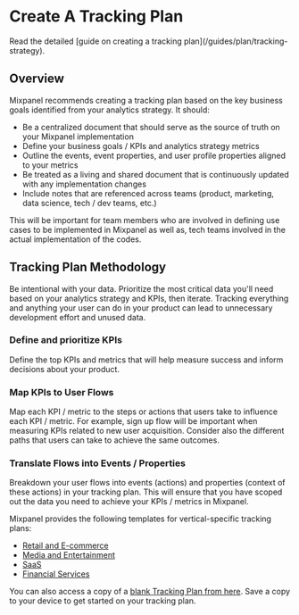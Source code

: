 
# Create A Tracking Plan

<Callout type="info">
  Read the detailed [guide on creating a tracking plan](/guides/plan/tracking-strategy).
</Callout>

## Overview
Mixpanel recommends creating a tracking plan based on the key business goals identified from your analytics strategy. It should: 

- Be a centralized document that should serve as the source of truth on your Mixpanel implementation
- Define your business goals / KPIs and analytics strategy metrics
- Outline the events, event properties, and user profile properties aligned to your metrics
- Be treated as a living and shared document that is continuously updated with any implementation changes
- Include notes that are referenced across teams (product, marketing, data science, tech / dev teams, etc.)

This will be important for team members who are involved in defining use cases to be implemented in Mixpanel as well as, tech teams involved in the actual implementation of the codes.

## Tracking Plan Methodology
Be intentional with your data. Prioritize the most critical data you'll need based on your analytics strategy and KPIs, then iterate. Tracking everything and anything your user can do in your product can lead to unnecessary development effort and unused data.

### Define and prioritize KPIs
Define the top KPIs and metrics that will help measure success and inform decisions about your product.

### Map KPIs to User Flows
Map each KPI / metric to the steps or actions that users take to influence each KPI / metric. For example, sign up flow will be important when measuring KPIs related to new user acquisition. Consider also the different paths that users can take to achieve the same outcomes.

### Translate Flows into Events / Properties
Breakdown your user flows into events (actions) and properties (context of these actions) in your tracking plan. This will ensure that you have scoped out the data you need to achieve your KPIs / metrics in Mixpanel.

Mixpanel provides the following templates for vertical-specific tracking plans:

- [Retail and E-commerce](https://docs.google.com/spreadsheets/d/1Kyys37m_GEL79_1BKKEnU5KxK91NF04kY-L_bFfcfqE/#gid=1641519238)
- [Media and Entertainment](https://docs.google.com/spreadsheets/d/1K9t53kJJjaBG36kCIbZn_qKjXR9Iy306zYZAqDrv_AM/#gid=1641519238)
- [SaaS](https://docs.google.com/spreadsheets/d/1A5wm5MKzRfSOZfUfCAg8YpePiz8Jn3Ar_u8KBo5lD6g/#gid=1641519238)
- [Financial Services](https://docs.google.com/spreadsheets/d/1oGv6vbIFiYbima9IX4ItpBJvuChs-zzh83MRt_dSPgg/#gid=1641519238)

You can also access a copy of a [blank Tracking Plan from here](https://docs.google.com/spreadsheets/d/1ZdOZ6TMtRPxy7qRxiLsvH9HWcHJM6nZydWKoThRxFKc/edit#gid=1641519238). Save a copy to your device to get started on your tracking plan.
